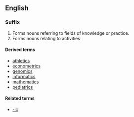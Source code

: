 {{see|ICS}}
==English==

===Suffix===
{{infl|en|suffix|cat=suffixes|sort=ics}}

# Forms nouns referring to fields of knowledge or practice.
# Forms nouns relating to activities

====Derived terms====
* [[athletics]]
* [[econometrics]]
* [[genomics]]
* [[informatics]]
* [[mathematics]]
* [[pediatrics]]

====Related terms====
* [[-ic]]